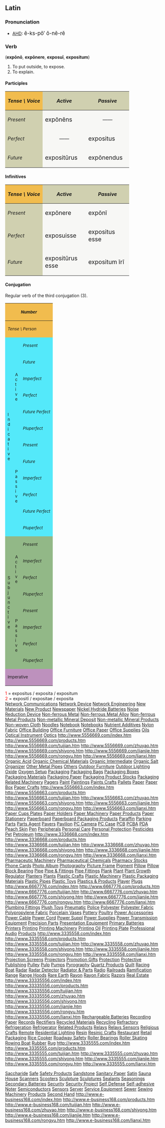 ==Latin==
===Pronunciation===
*[[AHD]]: <big> &#277;-ks-p&#335;&prime; &#335;-n&#277;-r&#277; </big>

===Verb===
('''exp&#333;n&#333;''', '''exp&#333;nere''', '''exposu&#299;''', '''expositum''')
# To put outside, to expose.
# To explain.

====Participles====
{| cellpadding="5" border="1"
!style="background:#F1BC4E;"| ''Tense \ Voice''
!style="background:#D0D0B0;"| ''Active''
!style="background:#D0D0B0;"| ''Passive''
|-
!style="background:#D0D0B0;"| ''Present''
|style="background:#F7F7F5;" width=125px| <big> exp&#333;n&#275;ns
|style="background:#F7F7F5;" align="center" width=125px| &mdash;&mdash;
|-
!style="background:#D0D0B0;"| ''Perfect''
|style="background:#F7F7F5;" align="center"| &mdash;&mdash;
|style="background:#F7F7F5;"| <big> expositus
|-
!style="background:#D0D0B0;"| ''Future''
|style="background:#F7F7F5;"| <big> exposit&#363;rus
|style="background:#F7F7F5;"| <big> exp&#333;nendus
|}

====Infinitives====
{| cellpadding="5" border="1"
!style="background:#F1BC4E;"| ''Tense \ Voice''
!style="background:#D0D0B0;"| ''Active''
!style="background:#D0D0B0;"| ''Passive''
|-
!style="background:#D0D0B0;"| ''Present''
|style="background:#F7F7F5;" width=125px| <big> exp&#333;nere
|style="background:#F7F7F5;" width=125px| <big> exp&#333;n&#299;
|-
!style="background:#D0D0B0;"| ''Perfect''
|style="background:#F7F7F5;"| <big> exposuisse
|style="background:#F7F7F5;"| <big> expositus esse
|-
!style="background:#D0D0B0;"| ''Future''
|style="background:#F7F7F5;"| <big> exposit&#363;rus esse
|style="background:#F7F7F5;"| <big> expositum &#299;r&#299;
|}

====Conjugation====
Regular verb of the third conjugation (3).
{| border="1" cellpadding="2"
!style="background:#F1BC4E;" colspan=3| <small>''Number''
!style="background:#F1BC4E;" colspan=3| <small>''Singular''
!style="background:#F1BC4E;" colspan=3| <small>''Plural''
|-
!style="background:#F1BC4E;" colspan=3| <small>''Tense \ Person''
!style="background:#F1BC4E;"| <small>''1.''
!style="background:#F1BC4E;"| <small>''2.''
!style="background:#F1BC4E;"| <small>''3.''
!style="background:#F1BC4E;"| <small>''11.''
!style="background:#F1BC4E;"| <small>''22.''
!style="background:#F1BC4E;"| <small>''33.''
|-
!style="background:#54E9FA;" rowspan=12|<small>I<br>n<br>d<br>i<br>c<br>a<br>t<br>i<br>v<br>e<br><!-- <br>m<br>o<br>o<br>d<br> (default)-->
!style="background:#54E9FA;" rowspan=6|<small>A<br>c<br>t<br>i<br>v<br>e<br><!-- <br>v<br>o<br>i<br>c<br>e <br>(default)-->
!style="background:#54E9FA;"|<small>''Present''
|style="background:#FBFCE4;"| exp&#333;n&#333; 
|style="background:#FBFCE4;"| exp&#333;nis 
|style="background:#FBFCE4;"| exp&#333;nit
|style="background:#FBFCE4;"| exp&#333;nimus 
|style="background:#FBFCE4;"| exp&#333;nitis 
|style="background:#FBFCE4;"| exp&#333;nunt
|-
!style="background:#54E9FA;"| <small>''Future''
|style="background:#FBFCE4;"| exp&#333;nam 
|style="background:#FBFCE4;"| exp&#333;n&#275;s 
|style="background:#FBFCE4;"| exp&#333;net
|style="background:#FBFCE4;"| exp&#333;n&#275;mus 
|style="background:#FBFCE4;"| exp&#333;n&#275;tis
|style="background:#FBFCE4;"| exp&#333;nent
|-
!style="background:#54E9FA;"| <small>''Imperfect''
|style="background:#FBFCE4;"| exp&#333;n&#275;bam 
|style="background:#FBFCE4;"| exp&#333;n&#275;b&#257;s 
|style="background:#FBFCE4;"| exp&#333;n&#275;bat
|style="background:#FBFCE4;"| exp&#333;n&#275;b&#257;mus
|style="background:#FBFCE4;"| exp&#333;n&#275;b&#257;tis 
|style="background:#FBFCE4;"| exp&#333;n&#275;bant
|-
!style="background:#54E9FA;"| <small>''Perfect''
|style="background:#FBFCE4;"| exposu&#299; 
|style="background:#FBFCE4;"| exposuist&#299; 
|style="background:#FBFCE4;"| exposuit
|style="background:#FBFCE4;"| exposuimus
|style="background:#FBFCE4;"| exposuistis
|style="background:#FBFCE4;"| exposu&#275;runt
|-
!style="background:#54E9FA;"| <small>''Future Perfect''
|style="background:#FBFCE4;"| exposuer&#333; 
|style="background:#FBFCE4;"| exposueris
|style="background:#FBFCE4;"| exposuerit
|style="background:#FBFCE4;"| exposuerimus
|style="background:#FBFCE4;"| exposueritis
|style="background:#FBFCE4;"| exposuerint
|-
!style="background:#54E9FA;"| <small>''Pluperfect''
|style="background:#FBFCE4;"| exposueram
|style="background:#FBFCE4;"| exposuer&#257;s
|style="background:#FBFCE4;"| exposuerat
|style="background:#FBFCE4;"| exposuer&#257;mus
|style="background:#FBFCE4;"| exposuer&#257;tis
|style="background:#FBFCE4;"| exposuerant
|-
!style="background:#54E9FA;" rowspan=6| <small>P<br>a<br>s<br>s<br>i<br>v<br>e<!--<br>voice-->
!style="background:#54E9FA;"|<small>''Present''
|style="background:#FBFCE4;"| exp&#333;nor
|style="background:#FBFCE4;"| exp&#333;neris
|style="background:#FBFCE4;"| exp&#333;nitur
|style="background:#FBFCE4;"| exp&#333;nimur
|style="background:#FBFCE4;"| exp&#333;nimin&#299;
|style="background:#FBFCE4;"| exp&#333;nuntur
|-
!style="background:#54E9FA;"|<small>''Future''
|style="background:#FBFCE4;"| exp&#333;nar
|style="background:#FBFCE4;"| exp&#333;n&#275;ris
|style="background:#FBFCE4;"| exp&#333;n&#275;tur
|style="background:#FBFCE4;"| exp&#333;n&#275;mur
|style="background:#FBFCE4;"| exp&#333;n&#275;min&#299;
|style="background:#FBFCE4;"| exp&#333;nentur
|-
!style="background:#54E9FA;"|<small>''Imperfect''
|style="background:#FBFCE4;"| exp&#333;n&#275;bar
|style="background:#FBFCE4;"| exp&#333;n&#275;b&#257;ris
|style="background:#FBFCE4;"| exp&#333;n&#275;b&#257;tur
|style="background:#FBFCE4;"| exp&#333;n&#275;b&#257;mur
|style="background:#FBFCE4;"| exp&#333;n&#275;b&#257;min&#299;
|style="background:#FBFCE4;"| exp&#333;n&#275;bantur
|-
!style="background:#54E9FA;"|<small>''Perfect''
|style="background:#FBFCE4;"| expositus<font color="red"><sup>1</sup></font><br>sum 
|style="background:#FBFCE4;"| expositus<font color="red"><sup>1</sup></font><br>es  
|style="background:#FBFCE4;"| expositus<font color="red"><sup>1</sup></font><br>est
|style="background:#FBFCE4;"| exposit&#299; <font color="red"><sup>2</sup></font><br>sumus 
|style="background:#FBFCE4;"| exposit&#299; <font color="red"><sup>2</sup></font><br>estis  
|style="background:#FBFCE4;"| exposit&#299; <font color="red"><sup>2</sup></font><br>sunt
|-
!style="background:#54E9FA;"|<small>''Future Perfect''
|style="background:#FBFCE4;"| expositus<font color="red"><sup>1</sup></font><br>er&#333;  
|style="background:#FBFCE4;"| expositus<font color="red"><sup>1</sup></font><br>eris 
|style="background:#FBFCE4;"| expositus<font color="red"><sup>1</sup></font><br>erit
|style="background:#FBFCE4;"| exposit&#299; <font color="red"><sup>2</sup></font><br>erimus 
|style="background:#FBFCE4;"| exposit&#299; <font color="red"><sup>2</sup></font><br>eritis 
|style="background:#FBFCE4;"| exposit&#299; <font color="red"><sup>2</sup></font><br>erunt
|-
!style="background:#54E9FA;"|<small>''Pluperfect''
|style="background:#FBFCE4;"| expositus<font color="red"><sup>1</sup></font><br>eram
|style="background:#FBFCE4;"| expositus<font color="red"><sup>1</sup></font><br>er&#257;s 
|style="background:#FBFCE4;"| expositus<font color="red"><sup>1</sup></font><br>erat
|style="background:#FBFCE4;"| exposit&#299; <font color="red"><sup>2</sup></font><br>er&#257;mus 
|style="background:#FBFCE4;"| exposit&#299; <font color="red"><sup>2</sup></font><br>er&#257;tis 
|style="background:#FBFCE4;"| exposit&#299; <font color="red"><sup>2</sup></font><br>erant
|-
!style="background:#92B887;" rowspan=8|<small>S<br>u<br>b<br>j<br>u<br>n<br>c<br>t<br>i<br>v<br>e<br><!-- <br>m<br>o<br>o<br>d-->
!style="background:#92B887;" rowspan=4|<small>A<br>c<br>t<br>i<br>v<br>e<!--<br>voice<br>(default)-->
!style="background:#92B887;"|<small>''Present''
|style="background:#E7FEE9;"| exp&#333;nam
|style="background:#E7FEE9;"| exp&#333;n&#257;s
|style="background:#E7FEE9;"| exp&#333;nat
|style="background:#E7FEE9;"| exp&#333;n&#257;mus
|style="background:#E7FEE9;"| exp&#333;n&#257;tis
|style="background:#E7FEE9;"| exp&#333;nant
|-
!style="background:#92B887;"|<small>''Imperfect''
|style="background:#E7FEE9;"| exp&#333;nerem
|style="background:#E7FEE9;"| exp&#333;ner&#275;s
|style="background:#E7FEE9;"| exp&#333;neret
|style="background:#E7FEE9;"| exp&#333;ner&#275;mus
|style="background:#E7FEE9;"| exp&#333;ner&#275;tis
|style="background:#E7FEE9;"| exp&#333;nerent
|-
!style="background:#92B887;"|<small>''Perfect''
|style="background:#E7FEE9;"| exposuerim
|style="background:#E7FEE9;"| exposuer&#299;s
|style="background:#E7FEE9;"| exposuerit
|style="background:#E7FEE9;"| exposuer&#299;mus
|style="background:#E7FEE9;"| exposuer&#299;tis
|style="background:#E7FEE9;"| exposuerint
|-
!style="background:#92B887;"|<small>''Pluperfect''
|style="background:#E7FEE9;"| exposuissem
|style="background:#E7FEE9;"| exposuiss&#275;s
|style="background:#E7FEE9;"| exposuisset
|style="background:#E7FEE9;"| exposuiss&#275;mus
|style="background:#E7FEE9;"| exposuiss&#275;tis
|style="background:#E7FEE9;"| exposuissent
|-
!style="background:#92B887;" rowspan=4|<small>P<br>a<br>s<br>s<br>i<br>v<br>e<!--<br>voice-->
!style="background:#92B887;"|<small>''Present''
|style="background:#E7FEE9;"| exp&#333;nar
|style="background:#E7FEE9;"| exp&#333;n&#257;ris
|style="background:#E7FEE9;"| exp&#333;n&#257;tur
|style="background:#E7FEE9;"| exp&#333;n&#257;mur
|style="background:#E7FEE9;"| exp&#333;n&#257;min&#299;
|style="background:#E7FEE9;"| exp&#333;nantur
|-
!style="background:#92B887;"|<small>''Imperfect''
|style="background:#E7FEE9;"| exp&#333;nerer
|style="background:#E7FEE9;"| exp&#333;ner&#275;ris
|style="background:#E7FEE9;"| exp&#333;ner&#275;tur
|style="background:#E7FEE9;"| exp&#333;ner&#275;mur
|style="background:#E7FEE9;"| exp&#333;ner&#275;min&#299;
|style="background:#E7FEE9;"| exp&#333;nerentur
|-
!style="background:#92B887;"|<small>''Perfect''
|style="background:#E7FEE9;"| expositus<font color="red"><sup>1</sup></font><br>sim  
|style="background:#E7FEE9;"| expositus<font color="red"><sup>1</sup></font><br>s&#299;s  
|style="background:#E7FEE9;"| expositus<font color="red"><sup>1</sup></font><br>sit
|style="background:#E7FEE9;"| exposit&#299; <font color="red"><sup>2</sup></font><br>s&#299;mus  
|style="background:#E7FEE9;"| exposit&#299; <font color="red"><sup>2</sup></font><br>s&#299;tis  
|style="background:#E7FEE9;"| exposit&#299; <font color="red"><sup>2</sup></font><br>sint
|-
!style="background:#92B887;"|<small>''Pluperfect''
|style="background:#E7FEE9;"| expositus<font color="red"><sup>1</sup></font><br>essem
|style="background:#E7FEE9;"| expositus<font color="red"><sup>1</sup></font><br>ess&#275;s
|style="background:#E7FEE9;"| expositus<font color="red"><sup>1</sup></font><br>esset
|style="background:#E7FEE9;"| exposit&#299; <font color="red"><sup>2</sup></font><br>ess&#275;mus  
|style="background:#E7FEE9;"| exposit&#299; <font color="red"><sup>2</sup></font><br>ess&#275;tis  
|style="background:#E7FEE9;"| exposit&#299; <font color="red"><sup>2</sup></font><br>essent
|-
!style="background:#BD91BD;" colspan=3| <small>Imperative
|style="background:#FCF2E9;" align="center"|&mdash;&mdash;
|style="background:#FCF2E9;"| exp&#333;ne
|style="background:#FCF2E9;" align="center"|&mdash;&mdash;
|style="background:#FCF2E9;" align="center"|&mdash;&mdash;
|style="background:#FCF2E9;"| exp&#333;nite
|style="background:#FCF2E9;" align="center"|&mdash;&mdash;
|}
<font color="red"> 1 </font> = expositus / exposita / expositum  <br>
<font color="red"> 2 </font> = exposit&#299; / expositae / exposita <br>
[http://www.5556669.com/01index.htm Network Communications]
[http://www.5556669.com/02index.htm Network Device]
[http://www.5556669.com/03index.htm Network Engineering]
[http://www.5556669.com/04index.htm New Materials]
[http://www.5556669.com/05index.htm New Product]
[http://www.5556669.com/06index.htm Newspaper]
[http://www.5556669.com/07index.htm Nickel Hydride Batteries]
[http://www.5556669.com/08index.htm Noise Reduction Device]
[http://www.5556669.com/09index.htm Non-ferrous Metal]
[http://www.5556669.com/10index.htm Non-ferrous Metal Alloy]
[http://www.5556669.com/11index.htm Non-ferrous Metal Products]
[http://www.5556669.com/12index.htm Non-metallic Mineral Deposit]
[http://www.5556669.com/13index.htm Non-metallic Mineral Products]
[http://www.5556669.com/14index.htm Non-woven Cloth]
[http://www.5556669.com/15index.htm Noodles]
[http://www.5556669.com/16index.htm Notebook]
[http://www.5556669.com/17index.htm Notebooks]
[http://www.5556669.com/18index.htm Nutrient Additives]
[http://www.5556669.com/19index.htm Nylon Fabric]
[http://www.5556669.com/20index.htm Office Building]
[http://www.5556669.com/21index.htm Office Furniture]
[http://www.5556669.com/22index.htm Office Paper]
[http://www.5556669.com/23index.htm Office Supplies]
[http://www.5556669.com/24index.htm Oils]
[http://www.5556669.com/25index.htm Optical Instrument]
[http://www.5556669.com/26index.htm Optics] 
http://www.5556669.com/index.htm
http://www.5556669.com/products.htm
http://www.5556669.com/tuijian.htm
http://www.5556669.com/zhuyao.htm
http://www.5556669.com/shiyong.htm
http://www.5556669.com/jianjie.htm
http://www.5556669.com/rongyu.htm
http://www.5556669.com/lianxi.htm 
[http://www.5556663.com/01index.htm Organic Acid]
[http://www.5556663.com/02index.htm Organic Chemical Materials]
[http://www.5556663.com/03index.htm Organic Intermediate]
[http://www.5556663.com/04index.htm Organic Salt]
[http://www.5556663.com/05index.htm Organizer]
[http://www.5556663.com/06index.htm Other Metal Pipes]
[http://www.5556663.com/07index.htm Others]
[http://www.5556663.com/08index.htm Outdoor Furniture]
[http://www.5556663.com/09index.htm Outdoor Lighting]
[http://www.5556663.com/10index.htm Oxide]
[http://www.5556663.com/11index.htm Oxygen Setup]
[http://www.5556663.com/12index.htm Packaging]
[http://www.5556663.com/13index.htm Packaging Bags]
[http://www.5556663.com/14index.htm Packaging Boxes]
[http://www.5556663.com/15index.htm Packaging Materials]
[http://www.5556663.com/16index.htm Packaging Paper]
[http://www.5556663.com/17index.htm Packaging Product Stocks]
[http://www.5556663.com/18index.htm Packaging Related Machinery]
[http://www.5556663.com/19index.htm Pagers]
[http://www.5556663.com/20index.htm Paint]
[http://www.5556663.com/21index.htm Paintings]
[http://www.5556663.com/22index.htm Paints Crafts]
[http://www.5556663.com/23index.htm Pallets]
[http://www.5556663.com/24index.htm Paper]
[http://www.5556663.com/25index.htm Paper Box]
[http://www.5556663.com/26index.htm Paper Crafts] 
http://www.5556663.com/index.htm
http://www.5556663.com/products.htm
http://www.5556663.com/tuijian.htm
http://www.5556663.com/zhuyao.htm
http://www.5556663.com/shiyong.htm
http://www.5556663.com/jianjie.htm
http://www.5556663.com/rongyu.htm
http://www.5556663.com/lianxi.htm 
[http://www.3336668.com/01index.htm Paper Cups Plates]
[http://www.3336668.com/02index.htm Paper Holders]
[http://www.3336668.com/03index.htm Paper Machinery]
[http://www.3336668.com/04index.htm Paper Products]
[http://www.3336668.com/05index.htm Paper Stationery]
[http://www.3336668.com/06index.htm Paperboard]
[http://www.3336668.com/07index.htm Paperboard Packaging Products]
[http://www.3336668.com/08index.htm Paraffin]
[http://www.3336668.com/09index.htm Parking]
[http://www.3336668.com/10index.htm Parts]
[http://www.3336668.com/11index.htm Parts Agent]
[http://www.3336668.com/12index.htm Pavers]
[http://www.3336668.com/13index.htm Pavilion]
[http://www.3336668.com/14index.htm PC Camera]
[http://www.3336668.com/15index.htm PC Case]
[http://www.3336668.com/16index.htm PCB]
[http://www.3336668.com/17index.htm PCBA]
[http://www.3336668.com/18index.htm PDA]
[http://www.3336668.com/19index.htm Peach Skin]
[http://www.3336668.com/20index.htm Pen]
[http://www.3336668.com/21index.htm Peripherals]
[http://www.3336668.com/22index.htm Personal Care]
[http://www.3336668.com/23index.htm Personal Protection]
[http://www.3336668.com/24index.htm Pesticides]
[http://www.3336668.com/25index.htm Pet]
[http://www.3336668.com/26index.htm Petroleum] 
http://www.3336668.com/index.htm
http://www.3336668.com/products.htm
http://www.3336668.com/tuijian.htm
http://www.3336668.com/zhuyao.htm
http://www.3336668.com/shiyong.htm
http://www.3336668.com/jianjie.htm
http://www.3336668.com/rongyu.htm
http://www.3336668.com/lianxi.htm 
[http://www.6667776.com/01index.htm Pharmaceutic Machinery]
[http://www.6667776.com/02index.htm Pharmaceutical Chemicals]
[http://www.6667776.com/03index.htm Pharmacy Stocks]
[http://www.6667776.com/04index.htm Phone Cards]
[http://www.6667776.com/05index.htm Photo Album]
[http://www.6667776.com/06index.htm Photography]
[http://www.6667776.com/07index.htm Picture Frame]
[http://www.6667776.com/08index.htm Pigment]
[http://www.6667776.com/09index.htm Pillow]
[http://www.6667776.com/10index.htm Pillow Block Bearing]
[http://www.6667776.com/11index.htm Pipe]
[http://www.6667776.com/12index.htm Pipe &amp; Fittings]
[http://www.6667776.com/13index.htm Pipe Fittings]
[http://www.6667776.com/14index.htm Plank]
[http://www.6667776.com/15index.htm Plant]
[http://www.6667776.com/16index.htm Plant Growth Regulator]
[http://www.6667776.com/17index.htm Planters]
[http://www.6667776.com/18index.htm Plants]
[http://www.6667776.com/19index.htm Plastic Crafts]
[http://www.6667776.com/20index.htm Plastic Machinery]
[http://www.6667776.com/21index.htm Plastic Packaging Materials]
[http://www.6667776.com/22index.htm Plastic Pipes]
[http://www.6667776.com/23index.htm Plastic Toys]
[http://www.6667776.com/24index.htm Plastics &amp; Products]
[http://www.6667776.com/25index.htm Player]
[http://www.6667776.com/26index.htm Plugs] 
http://www.6667776.com/index.htm
http://www.6667776.com/products.htm
http://www.6667776.com/tuijian.htm
http://www.6667776.com/zhuyao.htm
http://www.6667776.com/shiyong.htm
http://www.6667776.com/jianjie.htm
http://www.6667776.com/rongyu.htm
http://www.6667776.com/lianxi.htm 
[http://www.3335558.com/01index.htm Plumbing Fittings]
[http://www.3335558.com/02index.htm Plush Toys]
[http://www.3335558.com/03index.htm Pneumatic]
[http://www.3335558.com/04index.htm Police]
[http://www.3335558.com/05index.htm Polyester]
[http://www.3335558.com/06index.htm Polyester Fabric]
[http://www.3335558.com/07index.htm Polypropylene Fabric]
[http://www.3335558.com/08index.htm Porcelain Vases]
[http://www.3335558.com/09index.htm Pottery]
[http://www.3335558.com/10index.htm Poultry]
[http://www.3335558.com/11index.htm Power Accessories]
[http://www.3335558.com/12index.htm Power Cable]
[http://www.3335558.com/13index.htm Power Cord]
[http://www.3335558.com/14index.htm Power Suppl]
[http://www.3335558.com/15index.htm Power Supplies]
[http://www.3335558.com/16index.htm Power Transmission Equipment]
[http://www.3335558.com/17index.htm Precision Parts]
[http://www.3335558.com/18index.htm Presentation Equipment]
[http://www.3335558.com/19index.htm Primary Batteries]
[http://www.3335558.com/20index.htm Printers]
[http://www.3335558.com/21index.htm Printing]
[http://www.3335558.com/22index.htm Printing Machinery]
[http://www.3335558.com/23index.htm Printing Oil]
[http://www.3335558.com/24index.htm Printing Plate]
[http://www.3335558.com/25index.htm Professional Audio]
[http://www.3335558.com/26index.htm Products] 
http://www.3335558.com/index.htm
http://www.3335558.com/products.htm
http://www.3335558.com/tuijian.htm
http://www.3335558.com/zhuyao.htm
http://www.3335558.com/shiyong.htm
http://www.3335558.com/jianjie.htm
http://www.3335558.com/rongyu.htm
http://www.3335558.com/lianxi.htm 
[http://www.33335556.com/01index.htm Projection Screens]
[http://www.33335556.com/02index.htm Projectors]
[http://www.33335556.com/03index.htm Promotion Gifts]
[http://www.33335556.com/04index.htm Protection]
[http://www.33335556.com/05index.htm Protective]
[http://www.33335556.com/06index.htm Publishing]
[http://www.33335556.com/07index.htm Pulley]
[http://www.33335556.com/08index.htm Pulp]
[http://www.33335556.com/09index.htm Pumps]
[http://www.33335556.com/10index.htm Pyrography]
[http://www.33335556.com/11index.htm Quartz Products]
[http://www.33335556.com/12index.htm Quilt]
[http://www.33335556.com/13index.htm Racing Boat]
[http://www.33335556.com/14index.htm Radar]
[http://www.33335556.com/15index.htm Radar Detector]
[http://www.33335556.com/16index.htm Radiator &amp; Parts]
[http://www.33335556.com/17index.htm Radio]
[http://www.33335556.com/18index.htm Railroads]
[http://www.33335556.com/19index.htm Ramification]
[http://www.33335556.com/20index.htm Range]
[http://www.33335556.com/21index.htm Range Hoods]
[http://www.33335556.com/22index.htm Rare Earth]
[http://www.33335556.com/23index.htm Rayon]
[http://www.33335556.com/24index.htm Rayon Fabric]
[http://www.33335556.com/25index.htm Razors]
[http://www.33335556.com/26index.htm Real Estate] 
http://www.33335556.com/index.htm
http://www.33335556.com/products.htm
http://www.33335556.com/tuijian.htm
http://www.33335556.com/zhuyao.htm
http://www.33335556.com/shiyong.htm
http://www.33335556.com/jianjie.htm
http://www.33335556.com/rongyu.htm
http://www.33335556.com/lianxi.htm 
[http://www.3335555.com/01index.htm Rechargeable Batteries]
[http://www.3335555.com/02index.htm Recording Paper]
[http://www.3335555.com/03index.htm Records]
[http://www.3335555.com/04index.htm Rectifiers]
[http://www.3335555.com/05index.htm Recycled Materials]
[http://www.3335555.com/06index.htm Recycling]
[http://www.3335555.com/07index.htm Refractory]
[http://www.3335555.com/08index.htm Refrigeration]
[http://www.3335555.com/09index.htm Refrigerator]
[http://www.3335555.com/10index.htm Related Products]
[http://www.3335555.com/11index.htm Relays]
[http://www.3335555.com/12index.htm Relays Sensors]
[http://www.3335555.com/13index.htm Religious Crafts]
[http://www.3335555.com/14index.htm Remote]
[http://www.3335555.com/15index.htm Residential Lighting]
[http://www.3335555.com/16index.htm Resin]
[http://www.3335555.com/17index.htm Resinic Crafts]
[http://www.3335555.com/18index.htm Restaurant]
[http://www.3335555.com/19index.htm Retail Packaging]
[http://www.3335555.com/20index.htm Rice Cooker]
[http://www.3335555.com/21index.htm Roadway Safety]
[http://www.3335555.com/22index.htm Roller Bearings]
[http://www.3335555.com/23index.htm Roller Skating]
[http://www.3335555.com/24index.htm Rowing Boat]
[http://www.3335555.com/25index.htm Rubber]
[http://www.3335555.com/26index.htm Rug] 
http://www.3335555.com/index.htm
http://www.3335555.com/products.htm
http://www.3335555.com/tuijian.htm
http://www.3335555.com/zhuyao.htm
http://www.3335555.com/shiyong.htm
http://www.3335555.com/jianjie.htm
http://www.3335555.com/rongyu.htm
http://www.3335555.com/lianxi.htm 

[http://www.e-business168.com/01index.htm Saccharide]
[http://www.e-business168.com/02index.htm Safe]
[http://www.e-business168.com/03index.htm Safety Products]
[http://www.e-business168.com/04index.htm Sandstone]
[http://www.e-business168.com/05index.htm Sanitary Paper]
[http://www.e-business168.com/06index.htm Satin]
[http://www.e-business168.com/07index.htm Sauna House]
[http://www.e-business168.com/08index.htm Scanners]
[http://www.e-business168.com/09index.htm Scooters]
[http://www.e-business168.com/10index.htm Sculpture]
[http://www.e-business168.com/11index.htm Sculptures]
[http://www.e-business168.com/12index.htm Sealants]
[http://www.e-business168.com/13index.htm Seasonings]
[http://www.e-business168.com/14index.htm Secondary Batteries]
[http://www.e-business168.com/15index.htm Security]
[http://www.e-business168.com/16index.htm Security Project]
[http://www.e-business168.com/17index.htm Self Defense]
[http://www.e-business168.com/18index.htm Self-adhesive Noter]
[http://www.e-business168.com/19index.htm Semiconductors]
[http://www.e-business168.com/20index.htm Sensors]
[http://www.e-business168.com/21index.htm Server]
[http://www.e-business168.com/22index.htm Service Equipment]
[http://www.e-business168.com/23index.htm Sewer]
[http://www.e-business168.com/24index.htm Sewing Machinery]
[http://www.e-business168.com/25index.htm Products]
[http://www.e-business168.com/26index.htm Second Hand]
http://www.e-business168.com/index.htm
http://www.e-business168.com/products.htm
http://www.e-business168.com/tuijian.htm
http://www.e-business168.com/zhuyao.htm
http://www.e-business168.com/shiyong.htm
http://www.e-business168.com/jianjie.htm
http://www.e-business168.com/rongyu.htm
http://www.e-business168.com/lianxi.htm